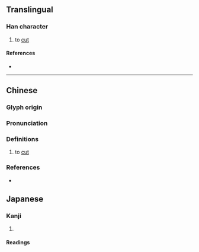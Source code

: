 {{character info}}
==Translingual==

===Han character===
{{Han char|rn=69|rad=斤|as=21|sn=25|four=72221|canj=SIHML|ids=⿰屬斤}}

# to [[cut]]

====References====
* {{Han ref|kx=0481.020|dkj=13619|dj=0842.040|hdz=32029.050|uh=65B8|ud=26040|bh=F8F0|bd=63728}}

----

==Chinese==
{{zh-forms|alt=劚|s=𣃁}}

===Glyph origin===
{{Han etym}}

===Pronunciation===
{{zh-pron
|m=zhú
|c=zuk1
|h=pfs=
|md=
|mn=
|w=
|mc=y
|oc=y
|cat=
}}

===Definitions===
{{zh-hanzi}}

# to [[cut]]

===References===
* {{R:twedu|C04745}}

==Japanese==

===Kanji===
{{ja-kanji|grade=|rs=斤21}}

# {{rfdef|ja|sort=斤21}}

====Readings====
{{rfv-pron|ja}}
{{ja-readings
|on=ちょく, しょく, そく, さく
}}